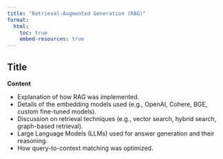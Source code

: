 ```yaml
---
title: "Retrieval-Augmented Generation (RAG)"
format:
  html:
    toc: true
    embed-resources: true
---
```


## Title
**Content**

- Explanation of how RAG was implemented.
- Details of the embedding models used (e.g., OpenAI, Cohere, BGE, custom fine-tuned models).
- Discussion on retrieval techniques (e.g., vector search, hybrid search, graph-based retrieval).
- Large Language Models (LLMs) used for answer generation and their reasoning.
- How query-to-context matching was optimized.